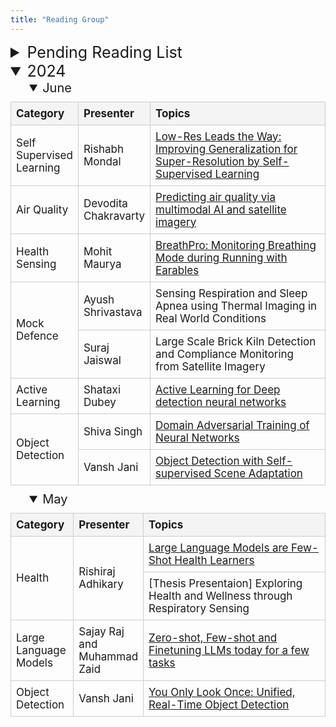 ```yaml
---
title: "Reading Group"
---
```

<head>
<style>
    details summary {
      font-size: 20px;
      cursor: pointer; 
      margin-left:30px;
    }
    table {
      width: 100%;
      border-collapse: collapse;
      margin: 10px 0; 
    }
    th, td {
      border: 1px solid #ccc;
      font-size: 17px;
      padding: 8px;
      text-align: left;
      vertical-align: middle;
    }
    th {
      background-color: #f4f4f4;
    }
    li {
        font-size: 17px;
    }
    /* ul {
        margin-top: 0px;
        margin-left:20px;
    } */
</style>
</head>

<!-- ## 2024

### May 15

#### Forecasting
- Large Language Models are Few-Shot Health Learners
- Leveraging Language Foundation Models for Human Mobility Forecasting

#### Health
- Large Language Models are Few-Shot Health Learners
- ``It Is a Moving Process'': Understanding the Evolution of Explainability Needs of Clinicians in Pulmonary Medicine

#### Active Learning + Spatio temporal
- Deep Bayesian Active Learning for Accelerating Stochastic Simulation
- Active Learning on a Budget: Opposite Strategies Suit High and Low Budgets
- Deep Distributed Fusion Network for Air Quality Prediction

#### Object Detection + Sustainable Vision
- You Only Look Once: Unified, Real-Time Object Detection
- Generating Interpretable Poverty Maps using Object Detection in Satellite Images
 -->
<body>

<details>
<summary style ="font-size: 25px;margin-left:0px;">Pending Reading List</summary>
<div style="margin-left:30px;">
<h4>Health</h4> 
<ul style="margin: 0px;">
    <li>Leveraging Language Foundation Models for Human Mobility Forecasting</li>
    <li>"It Is a Moving Process’’: Understanding the Evolution of Explainability Needs of Clinicians in Pulmonary Medicine</li>
</ul>
<h4>Active Learning</h4>
<ul style="margin: 0px;">
    <li>Deep Bayesian Active Learning for Accelerating Stochastic Simulation</li>
    <li>Active Learning on a Budget: Opposite Strategies Suit High and Low Budgets</li>
</ul>
<h4>Spatio temporal</h4>
<ul style="margin: 0px;">
    <li>Deep Distributed Fusion Network for Air Quality Prediction</li>
    <li>Generating Interpretable Poverty Maps using Object Detection in Satellite Images</li>
</ul>
<h4>Object Detection</h4>
<ul style="margin: 0px;">
    <li>None</li>
</ul>
</div>
</details>


<details open>
<summary style ="font-size: 25px;margin-left:0px;">2024</summary>

<details open>
  <summary>June</summary>
    <table>
        <thead>
            <tr>
                <th style="width: 20%;">Category</th>
                <th style="width: 20%;">Presenter</th>
                <th style="width: 60%;">Topics</th>
            </tr>
        </thead>
        <tbody>
            <tr>
                <td>Self Supervised Learning</td>
                <td>Rishabh Mondal</td>
                <td><a href="https://openaccess.thecvf.com/content/CVPR2024/papers/Chen_Low-Res_Leads_the_Way_Improving_Generalization_for_Super-Resolution_by_Self-Supervised_CVPR_2024_paper.pdf">Low-Res Leads the Way: Improving Generalization for Super-Resolution by Self-Supervised Learning</a></td>
            </tr>
            <tr>
                <td>Air Quality</td>
                <td>Devodita Chakravarty</td>
                <td><a href="https://www.sciencedirect.com/science/article/pii/S0034425723001608?ref=pdf_download&fr=RR-2&rr=898b95770ecc8af9">Predicting air quality via multimodal AI and satellite imagery</a></td>
            </tr>
            <tr>
                <td>Health Sensing</td>
                <td>Mohit Maurya</td>
                <td><a href="https://dl.acm.org/doi/10.1145/3659607">BreathPro: Monitoring Breathing Mode during Running with Earables</a></td>
            </tr>
            <tr>
                <td rowspan="2">Mock Defence</td>
                <td>Ayush Shrivastava</td>
                <td>Sensing Respiration and Sleep Apnea using Thermal Imaging in Real World Conditions</td>
            </tr>
            <tr>
                <td>Suraj Jaiswal</td>
                <td>Large Scale Brick Kiln Detection and Compliance Monitoring from Satellite Imagery</td>
            </tr>
            <tr>
                    <td>Active Learning</td>
                    <td>Shataxi Dubey</td>
                    <td><a href ="https://portalrecerca.uab.cat/en/publications/active-learning-for-deep-detection-neural-networks">Active Learning for Deep detection neural networks</a></td>
            </tr>
            <tr>
                    <td rowspan="2">Object Detection</td>
                    <td>Shiva Singh</td>
                    <td><a href="https://jmlr.org/papers/volume17/15-239/15-239.pdf">Domain Adversarial Training of Neural Networks</a></td>
            </tr>
            <tr>
                    <td>Vansh Jani</td>
                    <td><a href="https://www3.cs.stonybrook.edu/~minhhoai/papers/Self-Supervised_Scene_Adaptation_CVPR23.pdf">Object Detection with Self-supervised Scene Adaptation</a></td>
            </tr>
        </tbody>
    </table>
</details>

<details open>
  <summary>May</summary>
    <table>
        <thead>
            <tr>
                <th style="width: 20%;">Category</th>
                <th style="width: 20%;">Presenter</th>
                <th style="width: 60%;">Topics</th>
            </tr>
        </thead>
        <tbody>
            <tr>
                <td rowspan="2">Health</td>
                <td rowspan="2">Rishiraj Adhikary</td>
                <td><a href="https://deepai.org/publication/large-language-models-are-few-shot-health-learners">Large Language Models are Few-Shot Health Learners</a></td>
            </tr>
            <tr>
                <td>[Thesis Presentaion] Exploring Health and Wellness through Respiratory Sensing</td>
            </tr>
            <tr>
                <td>Large Language Models</td>
                <td>Sajay Raj and <br>Muhammad Zaid</td>
                <td><a href="https://labelbox.com/guides/zero-shot-learning-few-shot-learning-fine-tuning/">Zero-shot, Few-shot and Finetuning LLMs today for a few tasks</a></td>
            </tr>
            <tr>
                <td>Object Detection</td>
                <td>Vansh Jani</td>
                <td><a href="https://ieeexplore.ieee.org/stamp/stamp.jsp?arnumber=7780460">You Only Look Once: Unified, Real-Time Object Detection</a></td>
            </tr>
        </tbody>
    </table>
</details> 
</details>

</body>
